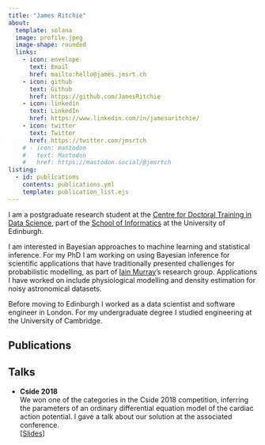 ```yaml
---
title: "James Ritchie"
about:
  template: solana
  image: profile.jpeg
  image-shape: rounded
  links:
    - icon: envelope
      text: Email
      href: mailto:hello@james.jmsrt.ch
    - icon: github
      text: Github
      href: https://github.com/JamesRitchie
    - icon: linkedin
      text: LinkedIn
      href: https://www.linkedin.com/in/jamesaritchie/
    - icon: twitter
      text: Twitter
      href: https://twitter.com/jmsrtch
    # - icon: mastodon
    #   text: Mastodon
    #   href: https://mastodon.social/@jmsrtch
listing: 
  - id: publications
    contents: publications.yml
    template: publication_list.ejs
---
```


I am a postgraduate research student at the [Centre for Doctoral Training in Data Science](https://web.inf.ed.ac.uk/cdt/epsrc-cdt-in-data-science/), part of the [School of Informatics](https://www.ed.ac.uk/informatics) at the University of Edinburgh.

I am interested in Bayesian approaches to machine learning and statistical inference.
For my PhD I am working on using Bayesian inference for scientific applications that have traditionally presented challenges for probabilistic modelling, as part of [Iain Murray](https://www.ed.ac.uk/informatics)'s research group.
Applications I have worked on include physiological modelling and density estimation for noisy astronomical datasets.

Before moving to Edinburgh I worked as a data scientist and software engineer in London.
For my undergraduate degree I studied engineering at the University of Cambridge.

## Publications

:::{#publications}
:::

## Talks

* **Cside 2018**  
  We won one of the categories in the Cside 2018 competition, inferring the parameters of an ordinary differential equation model of the cardiac action potential.
  I gave a talk about our solution at the associated conference.  
  \[[Slides](/slides/cside_talk.pdf)\]

